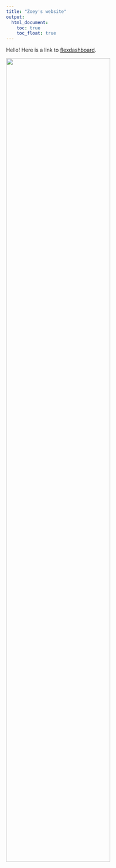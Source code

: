 ```yaml
---
title: "Zoey's website"
output: 
  html_document:
    toc: true
    toc_float: true
---
```

Hello! 
Here is a link to [flexdashboard](Plotly.html).

<img src="Image/IMG_0520.JPG" style="width:75%">




